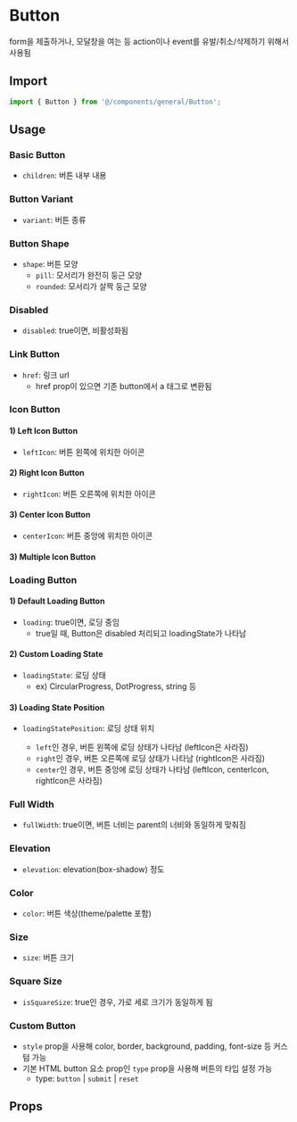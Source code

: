 
<Meta of={ButtonStories} />

# Button

form을 제출하거나, 모달창을 여는 등 action이나 event를 유발/취소/삭제하기 위해서 사용됨

## Import

```js
import { Button } from '@/components/general/Button';
```

## Usage

### Basic Button

- `children`: 버튼 내부 내용

<Canvas of={ButtonStories.BasicButton} />

### Button Variant

- `variant`: 버튼 종류

<Canvas of={ButtonStories.ButtonVariant} />

### Button Shape

- `shape`: 버튼 모양
  - `pill`: 모서리가 완전히 둥근 모양
  - `rounded`: 모서리가 살짝 둥근 모양

<Canvas of={ButtonStories.ButtonShape} />

### Disabled

- `disabled`: true이면, 비활성화됨

<Canvas of={ButtonStories.Disabled} />

### Link Button

- `href`: 링크 url
  - href prop이 있으면 기존 button에서 a 태그로 변환됨

<Canvas of={ButtonStories.LinkButton} />

### Icon Button

#### 1) Left Icon Button

- `leftIcon`: 버튼 왼쪽에 위치한 아이콘

<Canvas of={ButtonStories.LeftIconButton} />

#### 2) Right Icon Button

- `rightIcon`: 버튼 오른쪽에 위치한 아이콘

<Canvas of={ButtonStories.RightIconButton} />

#### 3) Center Icon Button

- `centerIcon`: 버튼 중앙에 위치한 아이콘

<Canvas of={ButtonStories.CenterIconButton} />

#### 3) Multiple Icon Button

<Canvas of={ButtonStories.MultipleIconButton} />

### Loading Button

#### 1) Default Loading Button

- `loading`: true이면, 로딩 중임
  - true일 때, Button은 disabled 처리되고 loadingState가 나타남

<Canvas of={ButtonStories.DefaultLoadingButton} />

#### 2) Custom Loading State

- `loadingState`: 로딩 상태
  - ex) CircularProgress, DotProgress, string 등

<Canvas of={ButtonStories.CustomLoadingState} />

#### 3) Loading State Position

- `loadingStatePosition`: 로딩 상태 위치

  - `left`인 경우, 버튼 왼쪽에 로딩 상태가 나타남 (leftIcon은 사라짐)
  - `right`인 경우, 버튼 오른쪽에 로딩 상태가 나타남 (rightIcon은 사라짐)
  - `center`인 경우, 버튼 중앙에 로딩 상태가 나타남 (leftIcon, centerIcon, rightIcon은 사라짐)

<Canvas of={ButtonStories.LoadingStatePosition} />

### Full Width

- `fullWidth`: true이면, 버튼 너비는 parent의 너비와 동일하게 맞춰짐

<Canvas of={ButtonStories.FullWidth} />

### Elevation

- `elevation`: elevation(box-shadow) 정도

<Canvas of={ButtonStories.Elevation} />

### Color

- `color`: 버튼 색상(theme/palette 포함)

<Canvas of={ButtonStories.Color} />

### Size

- `size`: 버튼 크기

<Canvas of={ButtonStories.Size} />

### Square Size

- `isSquareSize`: true인 경우, 가로 세로 크기가 동일하게 됨

<Canvas of={ButtonStories.SquareSize} />

### Custom Button

- `style` prop을 사용해 color, border, background, padding, font-size 등 커스텀 가능
- 기본 HTML button 요소 prop인 `type` prop을 사용해 버튼의 타입 설정 가능
  - type: `button` | `submit` | `reset`

<Canvas of={ButtonStories.CustomButton} />

## Props

<ArgTypes of={ButtonStories} sort="alpha" />
